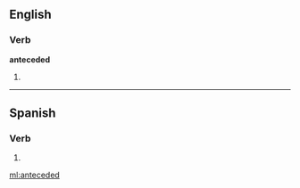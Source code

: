 ==English==

===Verb===
'''anteceded'''

# {{past of|[[antecede]]}}

----

==Spanish==

===Verb===
{{es-verb-form|anteceder}}

# {{es-verb form of|region=Spain|ending=er|mood=imperative|sense=affirmative|pers=2|formal=no|number=plural|[[anteceder]]}}

[[ml:anteceded]]